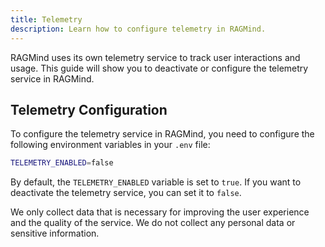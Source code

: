 ```yaml
---
title: Telemetry
description: Learn how to configure telemetry in RAGMind.
---
```


RAGMind uses its own telemetry service to track user interactions and usage. This guide will show you to deactivate or configure the telemetry service in RAGMind.

## Telemetry Configuration

To configure the telemetry service in RAGMind, you need to configure the following environment variables in your `.env` file:

```bash
TELEMETRY_ENABLED=false
```

By default, the `TELEMETRY_ENABLED` variable is set to `true`. If you want to deactivate the telemetry service, you can set it to `false`.

We only collect data that is necessary for improving the user experience and the quality of the service. We do not collect any personal data or sensitive information.
